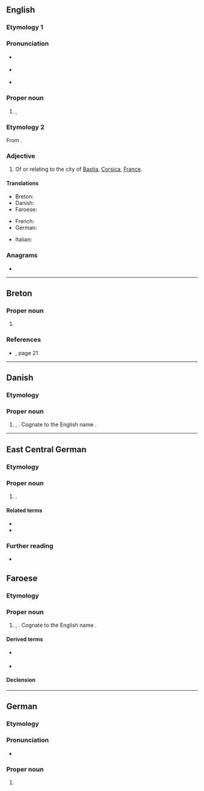 {{also|bastian}}
==English==

===Etymology 1===
{{clipping|en|Sebastian}}

===Pronunciation===
* {{a|RP}} {{IPA|en|/ˈbæsti.ən/}}
* {{a|US}} {{IPA|en|/ˈbæsti.ən/|/ˈbæstʃən/}}
* {{homophones|en|bastion}}

===Proper noun===
{{en-proper noun}}

# {{given name|en|male|from=Ancient Greek}}, {{diminutive of|en|Sebastian|nocap=1}}

===Etymology 2===
From {{suffix|en|Bastia|n}}.

===Adjective===
{{en-adj|-}}

# Of or relating to the city of [[Bastia]], [[Corsica]], [[France]].

====Translations====
{{trans-top|Cognates to Bastian}}
* Breton: {{t|br|Bastian}}
* Danish: {{t|da|Bastian}}
* Faroese: {{t|fo|Bastian}}
{{trans-mid}}
* French: {{t+|fr|Bastien}}
* German: {{t+|de|Bastian}}
{{trans-bottom}}
{{trans-top|Of or relating to Bastia}}
* Italian: {{t|it|bastiese|mf}}
{{trans-bottom}}

===Anagrams===
* {{anagrams|en|a=aabinst|abstain|banitsa}}

----

==Breton==

===Proper noun===
{{br-proper noun|m}}

# {{given name|br|male|eq=Bastian}}

===References===
* {{R:TlPb1996}}, page 21

----

==Danish==

===Etymology===
{{clipping of|da|Sebastian}}

===Proper noun===
{{da-proper noun}}

# {{given name|da|male}}, {{diminutive of|da|Sebastian}}. Cognate to the English name {{m|en|Bastian}}.

----

==East Central German==

===Etymology===
{{clipping of|de|Sebastian}}

===Proper noun===
{{head|gmw-ecg|noun|}}

# {{lb|gmw-ecg|Erzgebirgisch}} {{given name|gmw-ecg|male|dim=Sebastian}}.

====Related terms====
* {{l|gmw-ecg|Bastie}}
* {{l|gmw-ecg|Bastl}}

===Further reading===
* {{R:gmw-ecg:Heidler|21}}

==Faroese==

===Etymology===
{{clipping of|fo|Sebastian}}

===Proper noun===
{{head|fo|proper noun|g=m}}

# {{given name|fo|male}}, {{diminutive of|fr|Sebastian}}. Cognate to the English name {{m|en|Bastian}}.

====Derived terms====
* {{l|fo|Bastiansson}} {{gloss|son of Bastian}} {{qualifier|patronymic}}
* {{l|fo|Bastiansdóttir}} {{gloss|daughter of Bastian}} {{qualifier|patronymic}}

====Declension====
{{fo-decl-proper-noun-s-indef|Bastian|Bastian|Bastiani|Bastians}}

----

==German==

===Etymology===
{{clipping of|de|Sebastian}}

===Pronunciation===
* {{audio|de|De-Bastian.ogg|Audio}}

===Proper noun===
{{head|de|proper noun}}

# {{given name|de|male|dimof=Sebastian|eq=Bastian}}